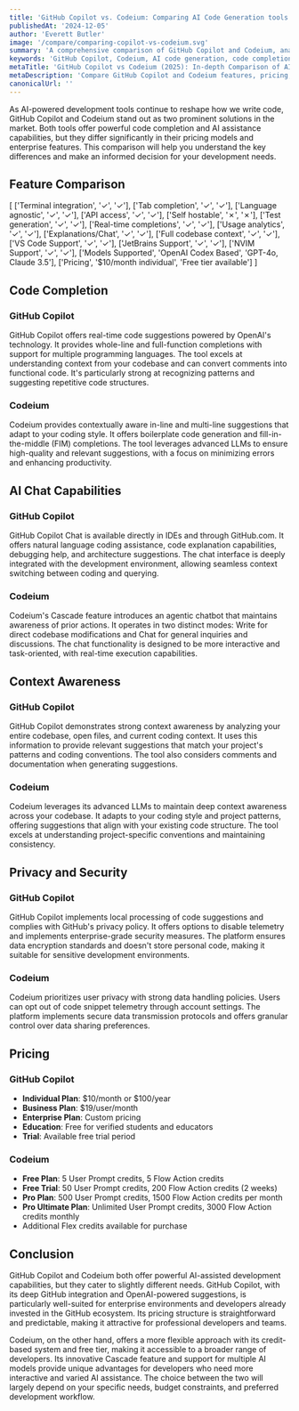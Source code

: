 ```yaml
---
title: 'GitHub Copilot vs. Codeium: Comparing AI Code Generation tools (2025)'
publishedAt: '2024-12-05'
author: 'Everett Butler'
image: '/compare/comparing-copilot-vs-codeium.svg'
summary: 'A comprehensive comparison of GitHub Copilot and Codeium, analyzing their features, pricing, and capabilities to help developers choose the right AI coding assistant.'
keywords: 'GitHub Copilot, Codeium, AI code generation, code completion, developer tools, IDE integration, AI programming assistant, code suggestions'
metaTitle: 'GitHub Copilot vs Codeium (2025): In-depth Comparison of AI Coding Tools'
metaDescription: 'Compare GitHub Copilot and Codeium features, pricing, and capabilities. Learn which AI code generation tool best suits your development needs in 2025.'
canonicalUrl: ''
---
```


As AI-powered development tools continue to reshape how we write code, GitHub Copilot and Codeium stand out as two prominent solutions in the market. Both tools offer powerful code completion and AI assistance capabilities, but they differ significantly in their pricing models and enterprise features. This comparison will help you understand the key differences and make an informed decision for your development needs.

## Feature Comparison

[
    ['Terminal integration', '✓', '✓'],
    ['Tab completion', '✓', '✓'],
    ['Language agnostic', '✓', '✓'],
    ['API access', '✓', '✓'],
    ['Self hostable', '✗', '✗'],
    ['Test generation', '✓', '✓'],
    ['Real-time completions', '✓', '✓'],
    ['Usage analytics', '✓', '✓'],
    ['Explanations/Chat', '✓', '✓'],
    ['Full codebase context', '✓', '✓'],
    ['VS Code Support', '✓', '✓'],
    ['JetBrains Support', '✓', '✓'],
    ['NVIM Support', '✓', '✓'],
    ['Models Supported', 'OpenAI Codex Based', 'GPT-4o, Claude 3.5'],
    ['Pricing', '$10/month individual', 'Free tier available']
]

## Code Completion

### GitHub Copilot
GitHub Copilot offers real-time code suggestions powered by OpenAI's technology. It provides whole-line and full-function completions with support for multiple programming languages. The tool excels at understanding context from your codebase and can convert comments into functional code. It's particularly strong at recognizing patterns and suggesting repetitive code structures.

### Codeium
Codeium provides contextually aware in-line and multi-line suggestions that adapt to your coding style. It offers boilerplate code generation and fill-in-the-middle (FIM) completions. The tool leverages advanced LLMs to ensure high-quality and relevant suggestions, with a focus on minimizing errors and enhancing productivity.

## AI Chat Capabilities

### GitHub Copilot
GitHub Copilot Chat is available directly in IDEs and through GitHub.com. It offers natural language coding assistance, code explanation capabilities, debugging help, and architecture suggestions. The chat interface is deeply integrated with the development environment, allowing seamless context switching between coding and querying.

### Codeium
Codeium's Cascade feature introduces an agentic chatbot that maintains awareness of prior actions. It operates in two distinct modes: Write for direct codebase modifications and Chat for general inquiries and discussions. The chat functionality is designed to be more interactive and task-oriented, with real-time execution capabilities.

## Context Awareness

### GitHub Copilot
GitHub Copilot demonstrates strong context awareness by analyzing your entire codebase, open files, and current coding context. It uses this information to provide relevant suggestions that match your project's patterns and coding conventions. The tool also considers comments and documentation when generating suggestions.

### Codeium
Codeium leverages its advanced LLMs to maintain deep context awareness across your codebase. It adapts to your coding style and project patterns, offering suggestions that align with your existing code structure. The tool excels at understanding project-specific conventions and maintaining consistency.

## Privacy and Security

### GitHub Copilot
GitHub Copilot implements local processing of code suggestions and complies with GitHub's privacy policy. It offers options to disable telemetry and implements enterprise-grade security measures. The platform ensures data encryption standards and doesn't store personal code, making it suitable for sensitive development environments.

### Codeium
Codeium prioritizes user privacy with strong data handling policies. Users can opt out of code snippet telemetry through account settings. The platform implements secure data transmission protocols and offers granular control over data sharing preferences.

## Pricing

### GitHub Copilot
- **Individual Plan**: $10/month or $100/year
- **Business Plan**: $19/user/month
- **Enterprise Plan**: Custom pricing
- **Education**: Free for verified students and educators
- **Trial**: Available free trial period

### Codeium
- **Free Plan**: 5 User Prompt credits, 5 Flow Action credits
- **Free Trial**: 50 User Prompt credits, 200 Flow Action credits (2 weeks)
- **Pro Plan**: 500 User Prompt credits, 1500 Flow Action credits per month
- **Pro Ultimate Plan**: Unlimited User Prompt credits, 3000 Flow Action credits monthly
- Additional Flex credits available for purchase

## Conclusion

GitHub Copilot and Codeium both offer powerful AI-assisted development capabilities, but they cater to slightly different needs. GitHub Copilot, with its deep GitHub integration and OpenAI-powered suggestions, is particularly well-suited for enterprise environments and developers already invested in the GitHub ecosystem. Its pricing structure is straightforward and predictable, making it attractive for professional developers and teams.

Codeium, on the other hand, offers a more flexible approach with its credit-based system and free tier, making it accessible to a broader range of developers. Its innovative Cascade feature and support for multiple AI models provide unique advantages for developers who need more interactive and varied AI assistance. The choice between the two will largely depend on your specific needs, budget constraints, and preferred development workflow.